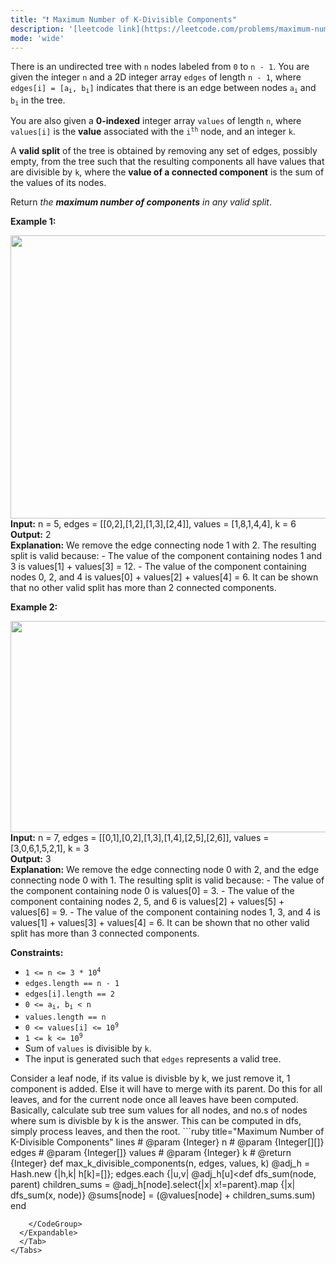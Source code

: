 ```yaml
---
title: "❗️ Maximum Number of K-Divisible Components"
description: '[leetcode link](https://leetcode.com/problems/maximum-number-of-k-divisible-components/description/)'
mode: 'wide'
---
```

<Tabs>
  <Tab title="Question" icon="circle-question" iconType="regular">
    <Card>
      <p>There is an undirected tree with <code>n</code> nodes labeled from <code>0</code> to <code>n - 1</code>. You are given the integer <code>n</code> and a 2D integer array <code>edges</code> of length <code>n - 1</code>, where <code>edges[i] = [a<sub>i</sub>, b<sub>i</sub>]</code> indicates that there is an edge between nodes <code>a<sub>i</sub></code> and <code>b<sub>i</sub></code> in the tree.</p>  <p>You are also given a <strong>0-indexed</strong> integer array <code>values</code> of length <code>n</code>, where <code>values[i]</code> is the <strong>value</strong> associated with the <code>i<sup>th</sup></code> node, and an integer <code>k</code>.</p>  <p>A <strong>valid split</strong> of the tree is obtained by removing any set of edges, possibly empty, from the tree such that the resulting components all have values that are divisible by <code>k</code>, where the <strong>value of a connected component</strong> is the sum of the values of its nodes.</p>  <p>Return <em>the <strong>maximum number of components</strong> in any valid split</em>.</p>   <p><strong class="example">Example 1:</strong></p> <img alt="" src="https://assets.leetcode.com/uploads/2023/08/07/example12-cropped2svg.jpg" style="width: 1024px; height: 453px;" />  <strong>Input:</strong> n = 5, edges = [[0,2],[1,2],[1,3],[2,4]], values = [1,8,1,4,4], k = 6 <br/> <strong>Output:</strong> 2 <br/> <strong>Explanation:</strong> We remove the edge connecting node 1 with 2. The resulting split is valid because: - The value of the component containing nodes 1 and 3 is values[1] + values[3] = 12. - The value of the component containing nodes 0, 2, and 4 is values[0] + values[2] + values[4] = 6. It can be shown that no other valid split has more than 2 connected components.  <p><strong class="example">Example 2:</strong></p> <img alt="" src="https://assets.leetcode.com/uploads/2023/08/07/example21svg-1.jpg" style="width: 999px; height: 338px;" />  <strong>Input:</strong> n = 7, edges = [[0,1],[0,2],[1,3],[1,4],[2,5],[2,6]], values = [3,0,6,1,5,2,1], k = 3 <br/> <strong>Output:</strong> 3 <br/> <strong>Explanation:</strong> We remove the edge connecting node 0 with 2, and the edge connecting node 0 with 1. The resulting split is valid because: - The value of the component containing node 0 is values[0] = 3. - The value of the component containing nodes 2, 5, and 6 is values[2] + values[5] + values[6] = 9. - The value of the component containing nodes 1, 3, and 4 is values[1] + values[3] + values[4] = 6. It can be shown that no other valid split has more than 3 connected components.    <p><strong>Constraints:</strong></p>  <ul>  <li><code>1 &lt;= n &lt;= 3 * 10<sup>4</sup></code></li>  <li><code>edges.length == n - 1</code></li>  <li><code>edges[i].length == 2</code></li>  <li><code>0 &lt;= a<sub>i</sub>, b<sub>i</sub> &lt; n</code></li>  <li><code>values.length == n</code></li>  <li><code>0 &lt;= values[i] &lt;= 10<sup>9</sup></code></li>  <li><code>1 &lt;= k &lt;= 10<sup>9</sup></code></li>  <li>Sum of <code>values</code> is divisible by <code>k</code>.</li>  <li>The input is generated such that <code>edges</code> represents a valid tree.</li> </ul> 
    </Card>
  </Tab>
  <Tab title="Solution" icon="lightbulb" iconType="regular" >
    <Card>
      Consider a leaf node, if its value is divisble by k, we just remove it, 1 component is added. Else it will have to merge with its parent. Do this for all leaves,
and for the current node once all leaves have been computed. Basically, calculate sub tree sum values for all nodes, and no.s of nodes where sum is divisble by k is the answer. This can be computed in dfs, simply process leaves, and then the root.
</Card>
  <Expandable title="code">
    <CodeGroup dropdown>
```ruby title="Maximum Number of K-Divisible Components" lines
# @param {Integer} n
# @param {Integer[][]} edges
# @param {Integer[]} values
# @param {Integer} k
# @return {Integer}
def max_k_divisible_components(n, edges, values, k)
  @adj_h = Hash.new {|h,k| h[k]=[]}; edges.each {|u,v| @adj_h[u]<<v; @adj_h[v]<<u; }
  @values = values; @sums = Array.new(n, 0)
  dfs_sum(0, -1)
  @sums.count {|x| x%k == 0}
end

def dfs_sum(node, parent)
  children_sums = @adj_h[node].select{|x| x!=parent}.map {|x| dfs_sum(x, node)}
  @sums[node] = (@values[node] + children_sums.sum)
end
```
    </CodeGroup>
  </Expandable>
  </Tab>
</Tabs>